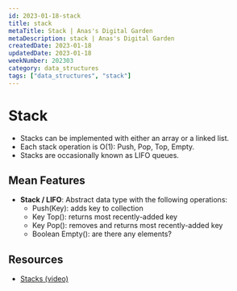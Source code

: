 ```yaml
---
id: 2023-01-18-stack
title: stack
metaTitle: Stack | Anas's Digital Garden
metaDescription: stack | Anas's Digital Garden
createdDate: 2023-01-18
updatedDate: 2023-01-18
weekNumber: 202303
category: data_structures
tags: ["data_structures", "stack"]
---
```


# Stack

- Stacks can be implemented with either an array or a linked list.
- Each stack operation is O(1): Push, Pop, Top, Empty.
- Stacks are occasionally known as LIFO queues.

## Mean Features

- **Stack / LIFO**: Abstract data type with the following operations:
  - Push(Key): adds key to collection
  - Key Top(): returns most recently-added key
  - Key Pop(): removes and returns most recently-added key
  - Boolean Empty(): are there any elements?

## Resources

- [Stacks (video)](https://www.coursera.org/learn/data-structures/lecture/UdKzQ/stacks)
